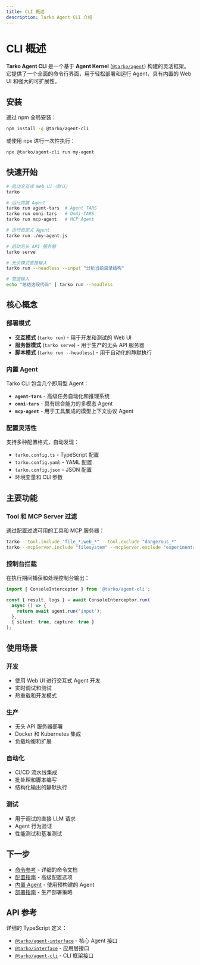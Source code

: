 ```yaml
---
title: CLI 概述
description: Tarko Agent CLI 介绍
---
```


# CLI 概述

**Tarko Agent CLI** 是一个基于 **Agent Kernel** ([`@tarko/agent`](https://www.npmjs.com/package/@tarko/agent)) 构建的灵活框架。它提供了一个全面的命令行界面，用于轻松部署和运行 Agent，具有内置的 Web UI 和强大的可扩展性。

## 安装

通过 npm 全局安装：

```bash
npm install -g @tarko/agent-cli
```

或使用 npx 进行一次性执行：

```bash
npx @tarko/agent-cli run my-agent
```

## 快速开始

```bash
# 启动交互式 Web UI（默认）
tarko

# 运行内置 Agent
tarko run agent-tars  # Agent TARS
tarko run omni-tars   # Omni-TARS
tarko run mcp-agent   # MCP Agent

# 运行自定义 Agent
tarko run ./my-agent.js

# 启动无头 API 服务器
tarko serve

# 无头模式直接输入
tarko run --headless --input "分析当前目录结构"

# 管道输入
echo "总结这段代码" | tarko run --headless
```

## 核心概念

### 部署模式

- **交互模式** (`tarko run`) - 用于开发和测试的 Web UI
- **服务器模式** (`tarko serve`) - 用于生产的无头 API 服务器
- **脚本模式** (`tarko run --headless`) - 用于自动化的静默执行

### 内置 Agent

Tarko CLI 包含几个即用型 Agent：

- **`agent-tars`** - 高级任务自动化和推理系统
- **`omni-tars`** - 具有综合能力的多模态 Agent
- **`mcp-agent`** - 用于工具集成的模型上下文协议 Agent

### 配置灵活性

支持多种配置格式，自动发现：
- `tarko.config.ts` - TypeScript 配置
- `tarko.config.yaml` - YAML 配置
- `tarko.config.json` - JSON 配置
- 环境变量和 CLI 参数

## 主要功能

### Tool 和 MCP Server 过滤

通过配置过滤可用的工具和 MCP 服务器：

```bash
tarko --tool.include "file_*,web_*" --tool.exclude "dangerous_*"
tarko --mcpServer.include "filesystem" --mcpServer.exclude "experimental_*"
```

### 控制台拦截

在执行期间捕获和处理控制台输出：

```typescript
import { ConsoleInterceptor } from '@tarko/agent-cli';

const { result, logs } = await ConsoleInterceptor.run(
  async () => {
    return await agent.run('input');
  },
  { silent: true, capture: true }
);
```

## 使用场景

### 开发
- 使用 Web UI 进行交互式 Agent 开发
- 实时调试和测试
- 热重载和开发模式

### 生产
- 无头 API 服务器部署
- Docker 和 Kubernetes 集成
- 负载均衡和扩展

### 自动化
- CI/CD 流水线集成
- 批处理和脚本编写
- 结构化输出的静默执行

### 测试
- 用于调试的直接 LLM 请求
- Agent 行为验证
- 性能测试和基准测试

## 下一步

- [命令参考](/guide/cli/commands) - 详细的命令文档
- [配置指南](/guide/cli/configuration) - 高级配置选项
- [内置 Agent](/guide/cli/built-in-agents) - 使用预构建的 Agent
- [部署指南](/guide/deployment/cli) - 生产部署策略

## API 参考

详细的 TypeScript 定义：

- [`@tarko/agent-interface`](https://www.npmjs.com/package/@tarko/agent-interface) - 核心 Agent 接口
- [`@tarko/interface`](https://www.npmjs.com/package/@tarko/interface) - 应用层接口
- [`@tarko/agent-cli`](https://www.npmjs.com/package/@tarko/agent-cli) - CLI 框架接口
